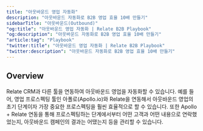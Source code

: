 ```yaml
---
title: "아웃바운드 영업 자동화"
description: "아웃바운드 자동화로 B2B 영업 효율 10배 만들기"
sidebarTitle: "아웃바운드(Outbound)"
"og:title": "아웃바운드 영업 자동화 | Relate B2B Playbook"
"og:description": "아웃바운드 자동화로 B2B 영업 효율 10배 만들기"
"article:tag": "Playbook"
"twitter:title": "아웃바운드 영업 자동화 | Relate B2B Playbook"
"twitter:description": "아웃바운드 자동화로 B2B 영업 효율 10배 만들기"
---
```


## Overview

Relate CRM과 다른 툴을 연동하여 아웃바운드 영업을 자동화할 수 있습니다. 예를 들어, 영업 프로스펙팅 툴인 아폴로(Apollo.io)와 Relate을 연동해서 아웃바운드 영업의 초기 단계이자 가장 중요한 프로스펙팅을 훨씬 효율적으로 할 수 있습니다. 또한 Apollo + Relate 연동을 통해 프로스펙팅하는 단계에서부터 어떤 고객과 어떤 내용으로 연락했었는지, 아웃바운드 캠페인의 결과는 어땠는지 등을 관리할 수 있습니다.